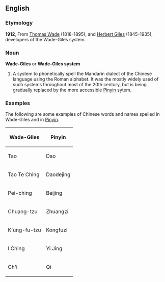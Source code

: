==English==

===Etymology===
'''1912''', From [[w:Thomas Wade|Thomas Wade]] (1818-1895), and [[w:Herbert Giles|Herbert Giles]] (1845-1935), developers of the Wade-Giles system.

===Noun===
'''Wade-Giles''' or '''Wade-Giles system'''

# A system to phonetically spell the Mandarin dialect of the Chinese language using the Roman alphabet. It was the mostly widely used of such systems throughout most of the 20th century, but is being gradually replaced by the more accessible [[Pinyin]] sytem.

===Examples===
The following are some examples of Chinese words and names spelled in Wade-Giles and in [[Pinyin]].


{| border="1" cellpadding="4" cellspacing="2"
|-----
! Wade-Giles
! Pinyin
|-----
| Tao || Dao
|-----
| Tao Te Ching || Daodejing
|-----
| Pei-ching || Beijing
|-----
| Chuang-tzu || Zhuangzi
|-----
| K'ung-fu-tzu || Kongfuzi
|-----
| I Ching || Yi Jing
|-----
| Ch'i || Qi
|}
